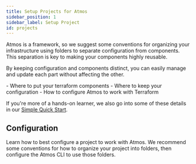 ```yaml
---
title: Setup Projects for Atmos
sidebar_position: 1
sidebar_label: Setup Project
id: projects
---
```


<Intro>
Atmos is a framework, so we suggest some conventions for organizing your infrastructure using folders to separate configuration from components. This separation is key to making your components highly reusable.
</Intro>

By keeping configuration and components distinct, you can easily manage and update each part without affecting the other.

<KeyPoints>
- Where to put your terraform components
- Where to keep your configuration
- How to configure Atmos to work with Terraform
</KeyPoints>

If you're more of a hands-on learner, we also go into some of these details in our [Simple Quick Start](/quick-start/simple).

## Configuration

Learn how to best configure a project to work with Atmos. We recommend some conventions for how to organize your project into folders, then configure the Atmos CLI to use those folders.

<DocCardList/>
